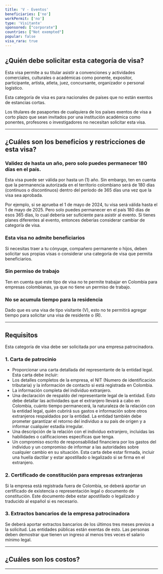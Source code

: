 ```yaml
---
title: 'V - Eventos'
beneficiaries: ['no']
workPermit: ['no']
type: 'Visitante'
sponsored: ["corporate"]
countries: ["Not exempted"]
popular: false
visa_rara: true
---
```


## ¿Quién debe solicitar esta categoría de visa?

Esta visa permite a su titular asistir a convenciones y actividades comerciales, culturales o académicas como ponente, expositor, participante, artista, atleta, juez, concursante, organizador o personal logístico.

Esta categoría de visa es para nacionales de países que no están exentos de estancias cortas.

Los titulares de pasaportes de cualquiera de los países exentos de visa a corto plazo que sean invitados por una institución académica como ponentes, profesores o investigadores no necesitan solicitar esta visa.

---

## ¿Cuáles son los beneficios y restricciones de esta visa?

### **Validez de hasta un año, pero solo puedes permanecer 180 días en el país.**

Esta visa puede ser válida por hasta un (1) año. Sin embargo, ten en cuenta que la permanencia autorizada en el territorio colombiano será de 180 días (continuos o discontinuos) dentro del período de 365 días una vez que la visa sea aprobada.

Por ejemplo, si se aprueba el 1 de mayo de 2024, tu visa será válida hasta el 1 de mayo de 2025. Pero solo puedes permanecer en el país 180 días de esos 365 días, lo cual debería ser suficiente para asistir al evento. Si tienes planes diferentes al evento, entonces deberías considerar cambiar de categoría de visa.

### **Esta visa no admite beneficiarios**

Si necesitas traer a tu cónyuge, compañero permanente o hijos, deben solicitar sus propias visas o considerar una categoría de visa que permita beneficiarios.

### **Sin permiso de trabajo**

Ten en cuenta que este tipo de visa no te permite trabajar en Colombia para empresas colombianas, ya que no tiene un permiso de trabajo.

### **No se acumula tiempo para la residencia**

Dado que es una visa de tipo visitante (V), esto no te permitirá agregar tiempo para solicitar una visa de residente o (R).

---

## Requisitos

Esta categoría de visa debe ser solicitada por una empresa patrocinadora.

### **1. Carta de patrocinio**

- Proporcionar una carta detallada del representante de la entidad legal. Esta carta debe incluir:
- Los detalles completos de la empresa, el NIT (Numero de identificación tributaria) y la información de contacto si está registrada en Colombia.
- La información completa del individuo extranjero.
- Una declaración de respaldo del representante legal de la entidad. Esto debe detallar las actividades que el extranjero llevará a cabo en Colombia, cuánto tiempo permanecerá, la naturaleza de la relación con la entidad legal, quién cubrirá sus gastos e información sobre otros extranjeros respaldados por la entidad. La entidad también debe prometer garantizar el retorno del individuo a su país de origen y a informar cualquier estadía irregular.
- Una descripción de la relación con el individuo extranjero, incluidas las habilidades o calificaciones específicas que tenga.
- Un compromiso escrito de responsabilidad financiera por los gastos del individuo y un compromiso de informar a las autoridades sobre cualquier cambio en su situación. Esta carta debe estar firmada, incluir una huella dactilar y estar apostillado o legalizado si se firma en el extranjero.

### **2. Certificado de constitución para empresas extranjeras**

Si la empresa está registrada fuera de Colombia, se deberá aportar un certificado de existencia o representación legal o documento de constitución. Este documento debe estar apostillado o legalizado y traducido al español si es necesario.

### **3. Extractos bancarios de la empresa patrocinadora**

Se deberá aportar extractos bancarios de los últimos tres meses previos a la solicitud. Las entidades públicas están exentas de esto. Las personas deben demostrar que tienen un ingreso al menos tres veces el salario mínimo legal.

---
## ¿Cuáles son los costos?

<VisaCosts
    studyFees="55"
    issuanceFees="177"
    apostille={false}
    translation={false}
/>

---